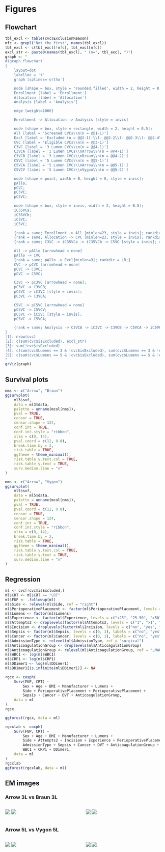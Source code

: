 # Figures

## Flowchart

```r
tbl_excl <- table(cvc$ExclusionReason)
nfc <- grepl("Not the first", names(tbl_excl))
tbl_excl <- c(tbl_excl[!nfc], tbl_excl[nfc])
excl_str <- paste0(names(tbl_excl), " (n=", tbl_excl, ")")
graph <- "
digraph flowchart
{
    layout=dot
    labelloc = 't'
    graph [splines='ortho']

    node [shape = box, style = 'rounded,filled', width = 2, height = 0.5, fillcolor = '#7589af'];
    Enrollment [label = 'Enrollment']
    Allocation [label = 'Allocation']
    Analysis [label = 'Analysis']

    edge [weight=1000]

    Enrollment -> Allocation -> Analysis [style = invis]

    node [shape = box, style = rectangle, width = 2, height = 0.5];
    All [label = 'Screened CVCs\\n(n = @@1-1)']
    Excl [label = 'Excluded (n = @@2-1):\\l- @@2-2\\l- @@2-3\\l- @@2-4\\l- @@2-5\\l- @@2-6\\l- @@2-7'];
    CVC [label = 'Eligible CVCs\\n(n = @@3-1)']
    C3VC [label = '3 Lumen CVCs\\n(n = @@4-1)']
    C3VCA [label = '3 Lumen CVCs\\nArrow\\n(n = @@4-1)']
    C3VCB [label = '3 Lumen CVCs\\nBraun\\n(n = @@4-2)']
    C5VC [label = '5 Lumen CVCs\\n(n = @@5-1)']
    C5VCA [label = '5 Lumen CVCs\\nArrow\\n(n = @@5-1)']
    C5VCV [label = '5 Lumen CVCs\\nVygon\\n(n = @@5-2)']

    node [shape = point, width = 0, height = 0, style = invis];
    pAllo;
    pCVC;
    pC3VC;
    pC5VC;

    node [shape = box, style = invis, width = 2, height = 0.5];
    iC35VCa;
    iC35VCb;
    iC3VC;
    iC5VC;

    {rank = same; Enrollment -> All [minlen=23, style = invis]; rankdir = LR;};
    {rank = same; Allocation -> CVC [minlen=23, style = invis]; rankdir = LR;};
    {rank = same; C3VC -> iC35VCa -> iC35VCb -> C5VC [style = invis]; rankdir = LR;};

    All -> pAllo [arrowhead = none]
    pAllo -> CVC
    {rank = same; pAllo -> Excl[minlen=9]; rankdir = LR;}
    CVC -> pCVC [arrowhead = none]
    pCVC -> C3VC;
    pCVC -> C5VC;

    C3VC -> pC3VC [arrowhead = none];
    pC3VC -> C3VCB;
    pC3VC -> iC3VC [style = invis];
    pC3VC -> C3VCA;

    C5VC -> pC5VC [arrowhead = none]
    pC5VC -> C5VCV;
    pC5VC -> iC5VC [style = invis];
    pC5VC -> C5VCA;

    {rank = same; Analysis -> C3VCA -> iC3VC -> C3VCB -> C5VCA -> iC5VC -> C5VCV [style = invis]; rankdir = LR;};
}
[1]: nrow(cvc)
[2]: c(sum(cvc$isExcluded), excl_str)
[3]: sum(!cvc$isExcluded)
[4]: c(sum(cvc$Lumens == 3 & !cvc$isExcluded), sum(cvc$Lumens == 3 & !cvc$isExcluded & cvc$Manufacturer == 'Arrow'), sum(cvc$Lumens == 3 & !cvc$isExcluded & cvc$Manufacturer == 'Braun'))
[5]: c(sum(cvc$Lumens == 5 & !cvc$isExcluded), sum(cvc$Lumens == 5 & !cvc$isExcluded & cvc$Manufacturer == 'Arrow'), sum(cvc$Lumens == 5 & !cvc$isExcluded & cvc$Manufacturer == 'Vygon'))
"
grViz(graph)
```

## Survival plots

```r
nms <- c("Arrow", "Braun")
ggsurvplot(
    ml3$svf,
    data = ml3$data,
    palette = unname(mcol[nms]),
    pval = TRUE,
    censor = TRUE,
    censor.shape = 124,
    conf.int = TRUE,
    conf.int.style = "ribbon",
    xlim = c(0, 14),
    pval.coord = c(12, 0.8),
    break.time.by = 2,
    risk.table = TRUE,
    ggtheme = theme_minimal(),
    risk.table.y.text.col = TRUE,
    risk.table.y.text = TRUE,
    surv.median.line = "v"
)
```

```r
nms <- c("Arrow", "Vygon")
ggsurvplot(
    ml5$svf,
    data = ml5$data,
    palette = unname(mcol[nms]),
    pval = TRUE,
    pval.coord = c(12, 0.8),
    censor = TRUE,
    censor.shape = 124,
    conf.int = TRUE,
    conf.int.style = "ribbon",
    xlim = c(0, 14),
    break.time.by = 2,
    risk.table = TRUE,
    ggtheme = theme_minimal(),
    risk.table.y.text.col = TRUE,
    risk.table.y.text = TRUE,
    surv.median.line = "v"
)
```

## Regression

```r
ml <- cvc[!cvc$isExcluded,]
ml$CRT <- ml$CRT == "CRT"
ml$FUP <- .followup(ml)
ml$Side <- relevel(ml$Side, ref = "right")
ml$PerioperativePlacement <- factor(ml$PerioperativePlacement, levels = c("no", "yes"))
ml$Lumens <- factor(ml$Lumens)
ml$Experience <- factor(ml$Experience, levels = c("<25", "25-50", ">50"), ordered = FALSE)
ml$Attempts2 <- droplevels(factor(ml$Attempts2, levels = c("1", ">1", "NA")))
ml$Incision <- droplevels(factor(ml$Incision, levels = c("no", "yes", "NA")))
ml$Sepsis <- factor(ml$Sepsis, levels = c(0, 1), labels = c("no", "yes"))
ml$Cancer <- factor(ml$Cancer, levels = c(0, 1), labels = c("no", "yes"))
ml$AdmissionType <- relevel(ml$AdmissionType, ref = "surgical")
ml$AnticoagulationGroup <- droplevels(ml$AnticoagulationGroup)
ml$AnticoagulationGroup <- relevel(ml$AnticoagulationGroup, ref = "LMWH")
ml$WBC1 <- log(ml$WBC1)
ml$CRP1 <- log(ml$CRP1)
ml$DDimer1 <- log(ml$DDimer1)
ml$DDimer1[is.infinite(ml$DDimer1)] <- NA

rgcx <- coxph(
    Surv(FUP, CRT) ~
        Sex + Age + BMI + Manufacturer + Lumens +
        Side + PerioperativePlacement + PerioperativePlacement +
        Sepsis + Cancer + DVT + AnticoagulationGroup,
    data = ml
)
rgcx

ggforest(rgcx, data = ml)
```

```r
rgcxlab <- coxph(
    Surv(FUP, CRT) ~
        Sex + Age + BMI + Manufacturer + Lumens +
        Side + Attempts2 + Incision + Experience + PerioperativePlacement +
        AdmissionType + Sepsis + Cancer + DVT + AnticoagulationGroup +
        WBC1 + CRP1 + DDimer1,
    data = ml
)
rgcxlab
ggforest(rgcxlab, data = ml)
```

## EM images

### Arrow 3L vs Braun 3L

:::columns

:::column
![](images/electron-microscopic-images/SEN1_1-1_A3L_100x.png)
![](images/electron-microscopic-images/SEN1_1-3_A3L_1000x.png)
:::

:::column
![](images/electron-microscopic-images/SEN1_5-1_B3L_100x.png)
![](images/electron-microscopic-images/SEN1_5-2_B3L_1000x.png)
:::

:::

### Arrow 5L vs Vygon 5L

:::columns

:::column
![](images/electron-microscopic-images/SEN1_3-1_A5L_100x.png)
![](images/electron-microscopic-images/SEN1_3-2_A5L_1000x.png)
:::

:::column
![](images/electron-microscopic-images/SEN1_4-1_V5L_100x.png)
![](images/electron-microscopic-images/SEN1_4-2_V5L_1000x.png)
:::

:::
